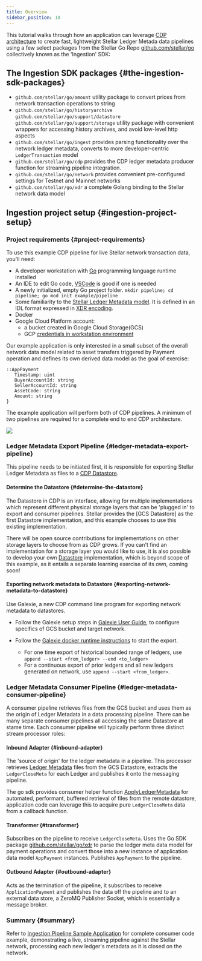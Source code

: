 ```yaml
---
title: Overview
sidebar_position: 10
---
```


This tutorial walks through how an application can leverage [CDP architecture](https://stellar.org/blog/developers/composable-data-platform) to create fast, lightweight Stellar Ledger Metada data pipelines using a few select packages from the Stellar Go Repo [github.com/stellar/go](https://github.com/stellar/go/blob/master/) collectively known as the 'Ingestion' SDK:

## The Ingestion SDK packages {#the-ingestion-sdk-packages}

- `github.com/stellar/go/amount` utility package to convert prices from network transaction operations to string
- `github.com/stellar/go/historyarchive` `github.com/stellar/go/support/datastore` `github.com/stellar/go/support/storage` utility package with convenient wrappers for accessing history archives, and avoid low-level http aspects
- `github.com/stellar/go/ingest` provides parsing functionality over the network ledger metadata, converts to more developer-centric `LedgerTransaction` model
- `github.com/stellar/go/cdp` provides the CDP ledger metadata producer function for streaming pipeline integration.
- `github.com/stellar/go/network` provides convenient pre-configured settings for Testnet and Mainnet networks
- `github.com/stellar/go/xdr` a complete Golang binding to the Stellar network data model

## Ingestion project setup {#ingestion-project-setup}

### Project requirements {#project-requirements}

To use this example CDP pipeline for live Stellar network transaction data, you'll need:

- A developer workstation with [Go](https://go.dev/learn/) programming language runtime installed
- An IDE to edit Go code, [VSCode](https://code.visualstudio.com/download) is good if one is needed
- A newly initialized, empty Go project folder. `mkdir pipeline; cd pipeline; go mod init example/pipeline`
- Some familiarity to the [Stellar Ledger Metadata model](../../../learn/fundamentals/stellar-data-structures/README.mdx). It is defined in an IDL format expressed in [XDR encoding](https://github.com/stellar/stellar-xdr).
- Docker
- Google Cloud Platform account:
  - a bucket created in Google Cloud Storage(GCS)
  - GCP [credentials in workstation environment](https://github.com/stellar/go/blob/master/services/galexie/README.md#set-up-gcp-credentials)

Our example application is only interested in a small subset of the overall network data model related to asset transfers triggered by Payment operation and defines its own derived data model as the goal of exercise:

<CodeExample>

```
::AppPayment
   Timestamp: uint
   BuyerAccountId: string
   SellerAccountId: string
   AssetCode: string
   Amount: string
}
```

</CodeExample>

The example application will perform both of CDP pipelines. A minimum of two pipelines are required for a complete end to end CDP architecture.

![](/assets/cdp_pipelines.png)

### Ledger Metadata Export Pipeline {#ledger-metadata-export-pipeline}

This pipeline needs to be initiated first, it is responsible for exporting Stellar Ledger Metadata as files to a [CDP Datastore](https://github.com/stellar/go/blob/master/support/datastore/datastore.go#L17).

#### Determine the Datastore {#determine-the-datastore}

The Datastore in CDP is an interface, allowing for multiple implementations which represent different physical storage layers that can be 'plugged in' to export and consumer pipelines. Stellar provides the [GCS Datastore] as the first Datastore implementation, and this example chooses to use this existing implementation.

There will be open source contributions for implementations on other storage layers to choose from as CDP grows. If you can't find an implementation for a storage layer you would like to use, it is also possible to develop your own [ Datastore](https://github.com/stellar/go/blob/master/support/datastore/datastore.go#L17) implementation, which is beyond scope of this example, as it entails a separate learning exercise of its own, coming soon!

#### Exporting network metadata to Datastore {#exporting-network-metadata-to-datastore}

Use Galexie, a new CDP command line program for exporting network metadata to datastores.

- Follow the Galexie setup steps in [Galexie User Guide](https://github.com/stellar/go/blob/master/services/galexie/README.md#setup), to configure specifics of GCS bucket and target network.

- Follow the [Galexie docker runtime instructions](https://github.com/stellar/go/blob/master/services/galexie/README.md#running-galexie) to start the export.
  - For one time export of historical bounded range of ledgers, use `append --start <from_ledger> --end <to_ledger>`
  - For a continuous export of prior ledgers and all new ledgers generated on network, use `append --start <from_ledger>`.

### Ledger Metadata Consumer Pipeline {#ledger-metadata-consumer-pipeline}

A consumer pipeline retrieves files from the GCS bucket and uses them as the origin of Ledger Metadata in a data processing pipeline. There can be many separate consumer pipelines all accessing the same Datastore at stame time. Each consumer pipeline will typically perform three distinct stream processor roles:

#### Inbound Adapter {#inbound-adapter}

The 'source of origin' for the ledger metadata in a pipeline. This processor retrieves [Ledger Metadata](https://github.com/stellar/go/blob/f30d11432e81c7a7cbb739a694520f729bbb31dd/xdr/xdr_generated.go#L18358) files from the GCS Datastore, extracts the `LedgerCloseMeta` for each Ledger and publishes it onto the messaging pipeline.

The go sdk provides consumer helper function [ApplyLedgerMetadata](https://github.com/stellar/go/blob/master/ingest/cdp/producer.go#L89) for automated, performant, buffered retrieval of files from the remote datastore, application code can leverage this to acquire pure `LedgerCloseMeta` data from a callback function.

#### Transformer {#transformer}

Subscribes on the pipeline to receive `LedgerCloseMeta`. Uses the Go SDK package [github.com/stellar/go/xdr](https://github.com/stellar/go/tree/master/xdr) to parse the ledger meta data model for payment operations and convert those into a new instance of application data model `AppPayment` instances. Publishes `AppPayment` to the pipeline.

#### Outbound Adapter {#outbound-adapter}

Acts as the termination of the pipeline, it subscribes to receive `ApplicationPayment` and publishes the data off the pipeline and to an external data store, a ZeroMQ Publisher Socket, which is essentially a message broker.

### Summary {#summary}

Refer to [Ingestion Pipeline Sample Application](./ingestion-pipeline-code.mdx) for complete consumer code example, demonstrating a live, streaming pipeline against the Stellar network, processing each new ledger's metadata as it is closed on the network.
